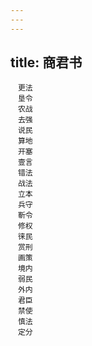 ```yaml
---
---
---
```

title: 商君书
---


```
　更法
　垦令
　农战
　去强
　说民
　算地
　开塞
　壹言
　错法
　战法
　立本
　兵守
　靳令
　修权
　徕民
　赏刑
　画策
　境内
　弱民
　外内
　君臣
　禁使
　慎法
　定分
```
